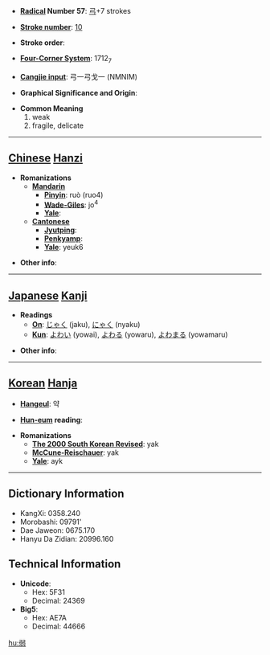 * '''[[Wiktionary:Chinese radical index| Radical]] Number 57''': [[Wiktionary:Chinese radical index 弓|弓]]+7 strokes

* '''[[Wiktionary:Chinese total strokes index|Stroke number]]''': [[Wiktionary:Chinese total strokes index 10|10]]

* '''Stroke order''': 

* '''[[Wiktionary:Chinese four corner index|Four-Corner System]]''': 1712<sub>7</sub>

* '''[[Wiktionary:Chinese Cangjie index|Cangjie input]]''': 弓一弓戈一 (NMNIM)

* '''Graphical Significance and Origin''': 

* '''Common Meaning'''
*#weak
*# fragile, delicate


----

== [[Chinese]] [[Hanzi]] ==

* '''Romanizations'''
** '''[[Mandarin]]'''
*** '''[[Pinyin]]''': ruò (ruo4)
*** '''[[Wade-Giles]]''': jo<sup>4</sup>
*** '''[[Yale]]''': 
** '''[[Cantonese]]'''
*** '''[[Jyutping]]''':
*** '''[[Penkyamp]]''': 
*** '''[[Yale]]''': yeuk6

* '''Other info''': 

----

== [[Japanese]] [[Kanji]] ==

* '''Readings'''
** '''[[On]]''': [[じゃく]] (jaku), [[にゃく]] (nyaku)
** '''[[Kun]]''': [[よわい]] (yowai), [[よわる]] (yowaru), [[よわまる]] (yowamaru)

* '''Other info''':  

----

== [[Korean]] [[Hanja]] ==

* '''[[Hangeul]]''': 약

* '''[[Hun-eum]] reading''': 

* '''Romanizations'''
** '''[[The 2000 South Korean Revised Romanization|The 2000 South Korean Revised]]''': yak
** '''[[McCune-Reischauer]]''': yak
** '''[[Yale]]''': ayk

----

== Dictionary Information ==

* KangXi: 0358.240
* Morobashi: 09791'
* Dae Jaweon: 0675.170
* Hanyu Da Zidian: 20996.160

== Technical Information ==

* '''Unicode''':
** Hex: 5F31
** Decimal: 24369
* '''Big5''':
** Hex: AE7A
** Decimal: 44666

[[hu:弱]]